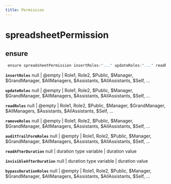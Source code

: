 ```yaml
---
title: Permission
---
```


# spreadsheetPermission

## ensure

```js filename="Terminal" copy
 ensure spreadsheetPermission insertRoles:"..." updateRoles:"..." readRoles:"..." removeRoles:"..." auditTrailFormRoles:"..." readAfterDuration:"..." invisibleAfterDuration:"..." bypassDurationRoles:"..."
```

**`insertRoles`**
null | @empty | Role1, Role2, $Public, $Manager, $GrandManager, $AllManagers, $Assistants, $AllAssistants, $Self, ...

**`updateRoles`**
null | @empty | Role1, Role2, $Public, $Manager, $GrandManager, $AllManagers, $Assistants, $AllAssistants, $Self, ...

**`readRoles`**
null | @empty | Role1, Role2, $Public, $Manager, $GrandManager, $AllManagers, $Assistants, $AllAssistants, $Self, ...

**`removeRoles`**
null | @empty | Role1, Role2, $Public, $Manager, $GrandManager, $AllManagers, $Assistants, $AllAssistants, $Self, ...

**`auditTrailFormRoles`**
null | @empty | Role1, Role2, $Public, $Manager, $GrandManager, $AllManagers, $Assistants, $AllAssistants, $Self, ...

**`readAfterDuration`**
null | duration type variable | duration value

**`invisibleAfterDuration`**
null | duration type variable | duration value

**`bypassDurationRoles`**
null | @empty | Role1, Role2, $Public, $Manager, $GrandManager, $AllManagers, $Assistants, $AllAssistants, $Self, ...


